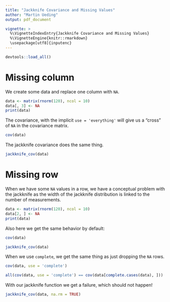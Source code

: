 ```yaml
---
title: "Jackknife Covariance and Missing Values"
author: "Martin Ueding"
output: pdf_document

vignette: >
  %\VignetteIndexEntry{Jackknife Covariance and Missing Values}
  %\VignetteEngine{knitr::rmarkdown}
  \usepackage[utf8]{inputenc}
---
```


```r
devtools::load_all()
```

# Missing column

We create some data and replace one column with `NA`.

```r
data <- matrix(rnorm(120), ncol = 10)
data[, 3] <- NA
print(data)
```

The covariance, with the implicit `use = 'everything'` will give us a “cross” of `NA` in the covariance matrix.

```r
cov(data)
```

The jackknife covariance does the same thing.

```r
jackknife_cov(data)
```

# Missing row

When we have some `NA` values in a row, we have a conceptual problem with the jackknife as the width of the jackknife distribution is linked to the number of measurements.

```r
data <- matrix(rnorm(120), ncol = 10)
data[2, ] <- NA
print(data)
```

Also here we get the same behavior by default:

```r
cov(data)
```

```r
jackknife_cov(data)
```

When we use `complete`, we get the same thing as just dropping the `NA` rows.

```r
cov(data, use = 'complete')
```

```r
all(cov(data, use = 'complete') == cov(data[complete.cases(data), ]))
```

With our jackknife function we get a failure, which should not happen!

```r
jackknife_cov(data, na.rm = TRUE)
```

